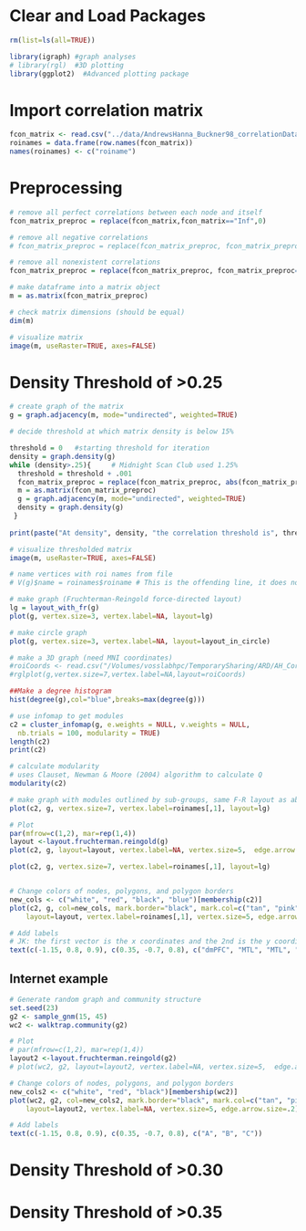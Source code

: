 

# Clear and Load Packages
```r
rm(list=ls(all=TRUE))

library(igraph)	#graph analyses
# library(rgl)	#3D plotting
library(ggplot2)  #Advanced plotting package
```

# Import correlation matrix
```r
fcon_matrix <- read.csv("../data/AndrewsHanna_Buckner98_correlationData_ROInamesShortened.csv", header=TRUE, sep = ",", row.names=1)  
roinames = data.frame(row.names(fcon_matrix))
names(roinames) <- c("roiname")
```

# Preprocessing
```r
# remove all perfect correlations between each node and itself
fcon_matrix_preproc = replace(fcon_matrix,fcon_matrix=="Inf",0)

# remove all negative correlations
# fcon_matrix_preproc = replace(fcon_matrix_preproc, fcon_matrix_preproc<0,0)

# remove all nonexistent correlations
fcon_matrix_preproc = replace(fcon_matrix_preproc, fcon_matrix_preproc=="NaN",0)
```
```r
# make dataframe into a matrix object
m = as.matrix(fcon_matrix_preproc)

# check matrix dimensions (should be equal)
dim(m)

# visualize matrix
image(m, useRaster=TRUE, axes=FALSE)
```

# Density Threshold of >0.25
```r
# create graph of the matrix
g = graph.adjacency(m, mode="undirected", weighted=TRUE)

# decide threshold at which matrix density is below 15%

threshold = 0	#starting threshold for iteration
density = graph.density(g) 
while (density>.25){     # Midnight Scan Club used 1.25%
  threshold = threshold + .001
  fcon_matrix_preproc = replace(fcon_matrix_preproc, abs(fcon_matrix_preproc)<threshold, 0)
  m = as.matrix(fcon_matrix_preproc)
  g = graph.adjacency(m, mode="undirected", weighted=TRUE)
  density = graph.density(g)
 }
 
print(paste("At density", density, "the correlation threshold is", threshold))

# visualize thresholded matrix
image(m, useRaster=TRUE, axes=FALSE)
```
```r
# name vertices with roi names from file
# V(g)$name = roinames$roiname # This is the offending line, it does not appear to be doing what you expect.

# make graph (Fruchterman-Reingold force-directed layout)
lg = layout_with_fr(g)
plot(g, vertex.size=3, vertex.label=NA, layout=lg)

# make circle graph
plot(g, vertex.size=3, vertex.label=NA, layout=layout_in_circle)

# make a 3D graph (need MNI coordinates)
#roiCoords <- read.csv("/Volumes/vosslabhpc/TemporarySharing/ARD/AH_Corr_Data_Nov1/GraphTheory/AHseedingROIlist_coords.csv", header=TRUE, sep = ",") 
#rglplot(g,vertex.size=7,vertex.label=NA,layout=roiCoords)
```
```r
##Make a degree histogram
hist(degree(g),col="blue",breaks=max(degree(g)))
```
```r
# use infomap to get modules
c2 = cluster_infomap(g, e.weights = NULL, v.weights = NULL,
  nb.trials = 100, modularity = TRUE)
length(c2)
print(c2)

# calculate modularity 
# uses Clauset, Newman & Moore (2004) algorithm to calculate Q
modularity(c2)
```
```r
# make graph with modules outlined by sub-groups, same F-R layout as above
plot(c2, g, vertex.size=7, vertex.label=roinames[,1], layout=lg)
```

```r
# Plot
par(mfrow=c(1,2), mar=rep(1,4))
layout <-layout.fruchterman.reingold(g)
plot(c2, g, layout=layout, vertex.label=NA, vertex.size=5,  edge.arrow.size=.2)

plot(c2, g, vertex.size=7, vertex.label=roinames[,1], layout=lg)


# Change colors of nodes, polygons, and polygon borders
new_cols <- c("white", "red", "black", "blue")[membership(c2)]
plot(c2, g, col=new_cols, mark.border="black", mark.col=c("tan", "pink", "blue", "lightgray"), 
    layout=layout, vertex.label=roinames[,1], vertex.size=5, edge.arrow.size=.2)

# Add labels
# JK: the first vector is the x coordinates and the 2nd is the y coordinates, modify as necessary.
text(c(-1.15, 0.8, 0.9), c(0.35, -0.7, 0.8), c("dmPFC", "MTL", "MTL", "MTL"))
```


## Internet example

```r
# Generate random graph and community structure
set.seed(23)
g2 <- sample_gnm(15, 45)
wc2 <- walktrap.community(g2)

# Plot
# par(mfrow=c(1,2), mar=rep(1,4))
layout2 <-layout.fruchterman.reingold(g2)
# plot(wc2, g2, layout=layout2, vertex.label=NA, vertex.size=5,  edge.arrow.size=.2)

# Change colors of nodes, polygons, and polygon borders
new_cols2 <- c("white", "red", "black")[membership(wc2)]
plot(wc2, g2, col=new_cols2, mark.border="black", mark.col=c("tan", "pink", "lightgray"), 
    layout=layout2, vertex.label=NA, vertex.size=5, edge.arrow.size=.2)

# Add labels
text(c(-1.15, 0.8, 0.9), c(0.35, -0.7, 0.8), c("A", "B", "C"))
```


# Density Threshold of >0.30


# Density Threshold of >0.35
